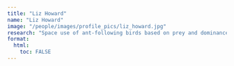 ```yaml
---
title: "Liz Howard"
name: "Liz Howard"
image: "/people/images/profile_pics/liz_howard.jpg"
research: "Space use of ant-following birds based on prey and dominance"
format:
  html:
    toc: FALSE
---
```


